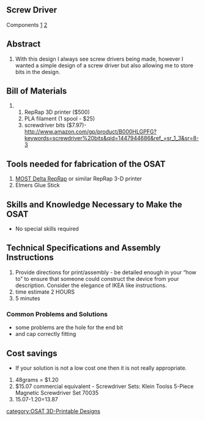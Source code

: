 {{777}}
==Screw Driver==
Components 
[http://www.appropedia.org/File:CAP.stl]
[http://www.appropedia.org/File:Sfdag.stl]
{{Statusboxtop}}
{{status-design}}

==Abstract==
# With this design I always see screw drivers being made, however I wanted a simple design of a screw driver but also allowing me to store bits in the design. 

== Bill of Materials==
## RepRap 3D printer ($500)
## PLA filament (1 spool - $25)
## screwdriver bits ($7.97)- http://www.amazon.com/gp/product/B000HLGPFG?keywords=screwdriver%20bits&qid=1447944686&ref_=sr_1_3&sr=8-3

== Tools needed for fabrication of the OSAT==
# [[Athena Build Overview| MOST Delta RepRap]] or similar RepRap 3-D printer
# Elmers Glue Stick

== Skills and Knowledge Necessary to Make the OSAT ==
* No special skills required

== Technical Specifications and Assembly Instructions==
# Provide directions for print/assembly - be detailed enough in your “how to” to ensure that someone could construct the device from your description. Consider the elegance of IKEA like instructions.
# time estimate 2 HOURS
# 5 minutes


=== Common Problems and Solutions===
* some problems are the hole for the end bit
* and cap correctly fitting 

== Cost savings==
* If your solution is not a low cost one then it is not really appropriate.
# 48grams = $1.20
# $15.07 commercial equivalent - Screwdriver Sets: Klein Toolss 5-Piece Magnetic Screwdriver Set 70035
# 15.07-1.20=13.87


[[category:OSAT 3D-Printable Designs]]